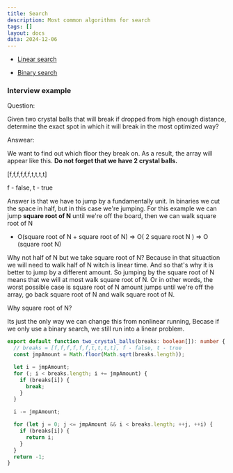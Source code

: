 ```yaml
---
title: Search
description: Most common algorithms for search
tags: []
layout: docs
data: 2024-12-06
---
```


- [Linear search](/algorithms/search/linear-search)

- [Binary search](/algorithms/search/binary-search)

### Interview example

Question:

Given two crystal balls that will break if dropped from high enough distance, determine the exact spot in which it will break in the most optimized way?

Answear:

We want to find out which floor they break on. As a result, the array will appear like this. **Do not forget that we have 2 crystal balls.**

[f,f,f,f,f,f,t,t,t,t]

f - false, t - true

Answer is that we have to jump by a fundamentally unit. In binaries we cut the space in half, but in this case we're jumping. For this example we can jump **square root of N** until we're off the board, then we can walk square root of N

- O(square root of N + square root of N) => O( 2 square root N ) => O (square root N)

Why not half of N but we take square root of N?
Because in that situaction we will need to walk half of N witch is linear time. And so that's why it is better to jump by a different amount. So jumping by the square root of N means that we will at most walk square root of N. Or in other words, the worst possible case is square root of N amount jumps until we're off the array, go back square root of N and walk square root of N.

Why square root of N?

Its just the only way we can change this from nonlinear running, Becase if we only use a binary search, we still run into a linear problem.

```ts
export default function two_crystal_balls(breaks: boolean[]): number {
  // breaks = [f,f,f,f,f,f,t,t,t,t], f - false, t - true
  const jmpAmount = Math.floor(Math.sqrt(breaks.length));

  let i = jmpAmount;
  for (; i < breaks.length; i += jmpAmount) {
    if (breaks[i]) {
      break;
    }
  }

  i -= jmpAmount;

  for (let j = 0; j <= jmpAmount && i < breaks.length; ++j, ++i) {
    if (breaks[i]) {
      return i;
    }
  }
  return -1;
}
```
